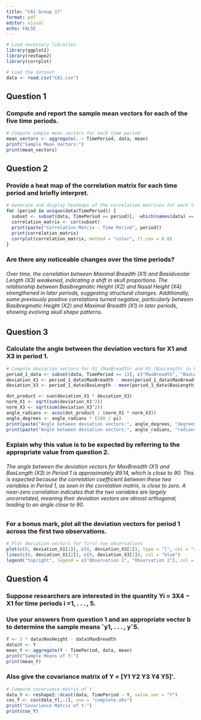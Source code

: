```yaml
---
title: "CA1 Group 17"
format: pdf
editor: visual
echo: FALSE
---
```


```r
# Load necessary libraries
library(ggplot2)
library(reshape2)
library(corrplot)
```

```r
# Load the dataset
data <- read.csv("CA1.csv")
```

## Question 1

### Compute and report the sample mean vectors for each of the five time periods.

```r
# Compute sample mean vectors for each time period
mean_vectors <- aggregate(. ~ TimePeriod, data, mean)
print("Sample Mean Vectors:")
print(mean_vectors)
```

## Question 2

### Provide a heat map of the correlation matrix for each time period and briefly interpret.

```r
# Generate and display heatmaps of the correlation matrices for each time period
for (period in unique(data$TimePeriod)) {
  subset <- subset(data, TimePeriod == period)[, -which(names(data) == "TimePeriod")]
  correlation_matrix <- cor(subset)
  print(paste("Correlation Matrix - Time Period", period))
  print(correlation_matrix)
  corrplot(correlation_matrix, method = "color", tl.cex = 0.8)
}
```

### Are there any noticeable changes over the time periods?

###### Over time, the correlation between Maximal Breadth (X1) and Basialveolar Length (X3) weakened, indicating a shift in skull proportions. The relationship between Basibregmatic Height (X2) and Nasal Height (X4) strengthened in later periods, suggesting structural changes. Additionally, some previously positive correlations turned negative, particularly between Basibregmatic Height (X2) and Maximal Breadth (X1) in later periods, showing evolving skull shape patterns.

## Question 3

### Calculate the angle between the deviation vectors for X1 and X3 in period 1.

```r
# Compute deviation vectors for X1 (MaxBreadth) and X3 (BasLength) in Period 1
period_1_data <- subset(data, TimePeriod == 1)[, c("MaxBreadth", "BasLength")]
deviation_X1 <- period_1_data$MaxBreadth - mean(period_1_data$MaxBreadth)
deviation_X3 <- period_1_data$BasLength - mean(period_1_data$BasLength)

dot_product <- sum(deviation_X1 * deviation_X3)
norm_X1 <- sqrt(sum(deviation_X1^2))
norm_X3 <- sqrt(sum(deviation_X3^2))
angle_radians <- acos(dot_product / (norm_X1 * norm_X3))
angle_degrees <- angle_radians * (180 / pi)
print(paste("Angle between deviation vectors:", angle_degrees, "degrees"))
print(paste("Angle between deviation vectors:", angle_radians, "radians"))
```

### Explain why this value is to be expected by referring to the appropriate value from question 2.

###### The angle between the deviation vectors for MaxBreadth (X1) and BasLength (X3) in Period 1 is approximately 89.14, which is close to 90. This is expected because the correlation coefficient between these two variables in Period 1, as seen in the correlation matrix, is close to zero. A near-zero correlation indicates that the two variables are largely uncorrelated, meaning their deviation vectors are almost orthogonal, leading to an angle close to 90.

### For a bonus mark, plot all the deviation vectors for period 1 across the first two observations.

```r
# Plot deviation vectors for first two observations
plot(c(0, deviation_X1[1]), c(0, deviation_X3[1]), type = "l", col = "red", xlim = range(deviation_X1), ylim = range(deviation_X3), xlab = "Deviation of MaxBreadth (X1)", ylab = "Deviation of BasLength (X3)", main = "Deviation Vectors for Period 1")
lines(c(0, deviation_X1[2]), c(0, deviation_X3[2]), col = "blue")
legend("topright", legend = c("Observation 1", "Observation 2"), col = c("red", "blue"), lty = 1)
```

## Question 4

### Suppose researchers are interested in the quantity Yi = 3X4 − X1 for time periods i =1, . . . , 5.

### Use your answers from question 1 and an appropriate vector b to determine the sample means ¯y1, . . . , y¯5.

```r
Y <- 3 * data$NasHeight - data$MaxBreadth
data$Y <- Y
mean_Y <- aggregate(Y ~ TimePeriod, data, mean)
print("Sample Means of Y:")
print(mean_Y)
```

### Also give the covariance matrix of Y = \[Y1 Y2 Y3 Y4 Y5\]′.

```r
# Compute covariance matrix of Y
data_Y <- reshape2::dcast(data, TimePeriod ~ Y, value.var = "Y")
cov_Y <- cov(data_Y[,-1], use = "complete.obs")
print("Covariance Matrix of Y:")
print(cov_Y)
```
